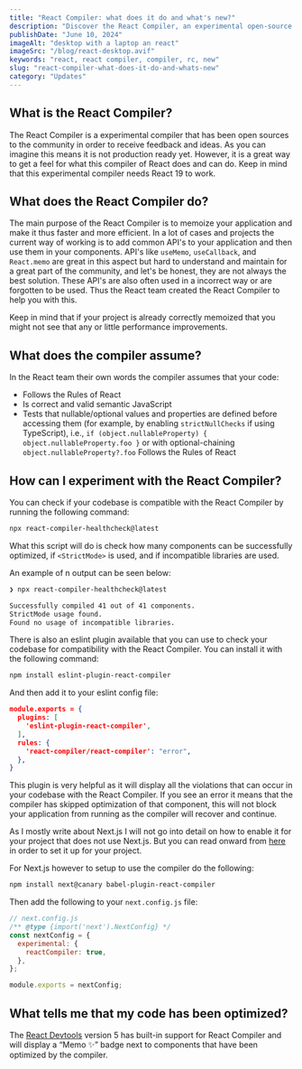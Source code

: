 ```yaml
---
title: "React Compiler: what does it do and what's new?"
description: "Discover the React Compiler, an experimental open-source project aiming to optimize your application's performance. Requires React 19. Try it out now!"
publishDate: "June 10, 2024"
imageAlt: "desktop with a laptop an react"
imageSrc: "/blog/react-desktop.avif"
keywords: "react, react compiler, compiler, rc, new"
slug: "react-compiler-what-does-it-do-and-whats-new"
category: "Updates"
---
```


## What is the React Compiler?

The React Compiler is a experimental compiler that has been open sources to the community in order to receive feedback and ideas.
As you can imagine this means it is not production ready yet. However, it is a great way to get a feel for what this compiler of React does and can do.
Keep in mind that this experimental compiler needs React 19 to work.

## What does the React Compiler do?

The main purpose of the React Compiler is to memoize your application and make it thus faster and more efficient.
In a lot of cases and projects the current way of working is to add common API's to your application and then use them in your components.
API's like `useMemo`, `useCallback`, and `React.memo` are great in this aspect but hard to understand and maintain for a great part of the community, and let's be honest, they are not always the best solution.
These API's are also often used in a incorrect way or are forgotten to be used. Thus the React team created the React Compiler to help you with this.

Keep in mind that if your project is already correctly memoized that you might not see that any or little performance improvements.

## What does the compiler assume?

In the React team their own words the compiler assumes that your code:

- Follows the Rules of React
- Is correct and valid semantic JavaScript
- Tests that nullable/optional values and properties are defined before accessing them (for example, by enabling `strictNullChecks` if using TypeScript), i.e., `if (object.nullableProperty) { object.nullableProperty.foo }` or with optional-chaining `object.nullableProperty?.foo`
Follows the Rules of React

## How can I experiment with the React Compiler?

You can check if your codebase is compatible with the React Compiler by running the following command:

```bash
npx react-compiler-healthcheck@latest
```

What this script will do is check how many components can be successfully optimized, if `<StrictMode>` is used, and if incompatible libraries are used.

An example of n output can be seen below:

```bash
❯ npx react-compiler-healthcheck@latest

Successfully compiled 41 out of 41 components.
StrictMode usage found.
Found no usage of incompatible libraries.
```

There is also an eslint plugin available that you can use to check your codebase for compatibility with the React Compiler. You can install it with the following command:

```bash
npm install eslint-plugin-react-compiler
```

And then add it to your eslint config file:

```json
module.exports = {
  plugins: [
    'eslint-plugin-react-compiler',
  ],
  rules: {
    'react-compiler/react-compiler': "error",
  },
}
```

This plugin is very helpful as it will display all the violations that can occur in your codebase with the React Compiler.
If you see an error it means that the compiler has skipped optimization of that component, this will not block your application from running as the compiler will recover and continue.

As I mostly write about Next.js I will not go into detail on how to enable it for your project that does not use Next.js. But you can read onward from [here](https://react.dev/learn/react-compiler#using-the-compiler-effectively) in order to set it up for your project.

For Next.js however to setup to use the compiler do the following:

```bash
npm install next@canary babel-plugin-react-compiler
```

Then add the following to your `next.config.js` file:

```js
// next.config.js
/** @type {import('next').NextConfig} */
const nextConfig = {
  experimental: {
    reactCompiler: true,
  },
};

module.exports = nextConfig;
```

## What tells me that my code has been optimized?

The [React Devtools](https://react.dev/learn/react-developer-tools) version 5 has built-in support for React Compiler and will display a “Memo ✨” badge next to components that have been optimized by the compiler.